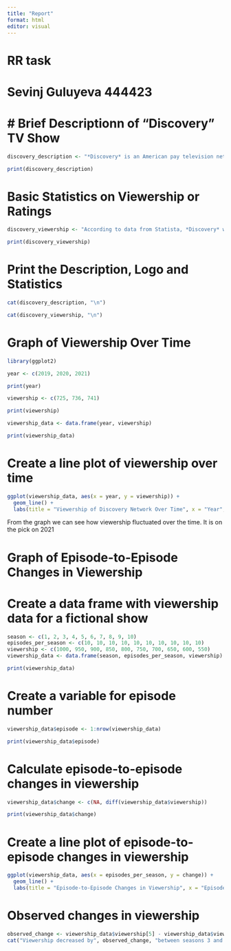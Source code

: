 ```yaml
---
title: "Report"
format: html
editor: visual
---
```


# RR task

# Sevinj Guluyeva 444423

# # Brief Descriptionn of "Discovery" TV Show

```r
discovery_description <- "*Discovery* is an American pay television network that primarily broadcasts documentary and reality programming focused on popular science, technology, history, and culture. The channel is owned by Discovery, Inc. and was first launched in 1985. Some of the network's most popular shows include *MythBusters*, *Shark Week*, *Deadliest Catch*, and *Gold Rush*."
```


```r
print(discovery_description)

```

# Basic Statistics on Viewership or Ratings

```r
discovery_viewership <- "According to data from Statista, *Discovery* was the 11th most-watched cable network in the United States in 2021, with an average of 741 thousand viewers in primetime. The network has also received numerous awards and nominations for its programming, including multiple Primetime Emmy Awards."
```

```r
print(discovery_viewership)
```
# Print the Description, Logo and Statistics

```r
cat(discovery_description, "\n")
```


```r
cat(discovery_viewership, "\n")

```

# Graph of Viewership Over Time

```r
library(ggplot2)
```

```r
year <- c(2019, 2020, 2021)
```
 
 
```r
print(year)
```


```r
viewership <- c(725, 736, 741)
```

```r
print(viewership)

```


```r
viewership_data <- data.frame(year, viewership)

```

```r
print(viewership_data)
```

# Create a line plot of viewership over time


```r
ggplot(viewership_data, aes(x = year, y = viewership)) +
  geom_line() +
  labs(title = "Viewership of Discovery Network Over Time", x = "Year", y = "Viewership (in thousands)")

```

From the graph we can see how viewership fluctuated over the time. It is on the pick on 2021


# Graph of Episode-to-Episode Changes in Viewership

# Create a data frame with viewership data for a fictional show

```r
season <- c(1, 2, 3, 4, 5, 6, 7, 8, 9, 10)
episodes_per_season <- c(10, 10, 10, 10, 10, 10, 10, 10, 10, 10)
viewership <- c(1000, 950, 900, 850, 800, 750, 700, 650, 600, 550)
viewership_data <- data.frame(season, episodes_per_season, viewership)
```

```r
print(viewership_data)
```

# Create a variable for episode number

```r
viewership_data$episode <- 1:nrow(viewership_data)

```

```r
print(viewership_data$episode)
```


# Calculate episode-to-episode changes in viewership
```r
viewership_data$change <- c(NA, diff(viewership_data$viewership))
```

```r
print(viewership_data$change)
```

# Create a line plot of episode-to-episode changes in viewership
```r
ggplot(viewership_data, aes(x = episodes_per_season, y = change)) +
  geom_line() +
  labs(title = "Episode-to-Episode Changes in Viewership", x = "Episode Number", y = "Change in Viewership (in thousands)")

```
# Observed changes in viewership
```r
observed_change <- viewership_data$viewership[5] - viewership_data$viewership[3]
cat("Viewership decreased by", observed_change, "between seasons 3 and 5.")
```
